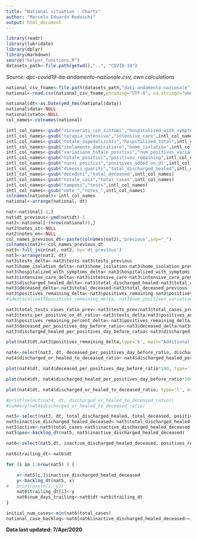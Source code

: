 ```yaml
---
title: "National situation - Charts"
author: "Marcelo Eduardo Redoschi"
output: html_document
---
```


```r
library(readr)
library(lubridate)
library(dplyr)
library(markdown)
source("helper_functions.R")
datasets_path<-file.path(getwd(),"..", "COVID-19") 
```

*Source: dpc-covid19-ita-andamento-nazionale.csv, own calculations*

```r
national_csv_fname<-file.path(datasets_path,"dati-andamento-nazionale","dpc-covid19-ita-andamento-nazionale.csv")
national<-read.csv(national_csv_fname,encoding="UTF-8", na.strings="undefined") 
```

```r
national$dt<-as.Date(ymd_hms(national$data))
national$data<-NULL 
national$stato<-NULL
col_names<-colnames(national)

intl_col_names<-gsub("ricoverati_con_sintomi","hospitalized_with_symptoms",col_names)
intl_col_names<-gsub("terapia_intensiva","intensive_care",intl_col_names)
intl_col_names<-gsub("totale_ospedalizzati","hospitalized_total",intl_col_names)
intl_col_names<-gsub("isolamento_domiciliare","home_isolation",intl_col_names)
intl_col_names<-gsub("variazione_totale_positivi","num_positives_variation",intl_col_names)
intl_col_names<-gsub("totale_positivi","positives_remaining",intl_col_names)
intl_col_names<-gsub("nuovi_positivi","positives_added_on_dt",intl_col_names)
intl_col_names<-gsub("dimessi_guariti","total_discharged_healed",intl_col_names)
intl_col_names<-gsub("deceduti","total_deceased",intl_col_names)
intl_col_names<-gsub("totale_casi","total_cases",intl_col_names)
intl_col_names<-gsub("tamponi","tests",intl_col_names)
intl_col_names<-gsub("note_","notes_",intl_col_names)
colnames(national)<-intl_col_names
national<-arrange(national, dt)
```

```r
nat<-national[-1,]
nat$dt_previous<-ymd(nat$dt)-1
nat2<-national[-(nrow(national)),]
nat2$notes_it<-NULL 
nat2$notes_en<-NULL 
col_names_previous_dt<-paste(colnames(nat2),'previous',sep="_")
colnames(nat2)<-col_names_previous_dt
nat3<-full_join(nat, nat2, by='dt_previous')
nat3<-arrange(nat3, dt)
nat3$tests_delta<-nat3$tests-nat3$tests_previous
nat3$home_isolation_delta<-nat3$home_isolation-nat3$home_isolation_previous
nat3$hospitalized_with_symptoms_delta<-nat3$hospitalized_with_symptoms-nat3$hospitalized_with_symptoms_previous
nat3$intensive_care_delta<-nat3$intensive_care-nat3$intensive_care_previous
nat3$discharged_healed_delta<-nat3$total_discharged_healed-nat3$total_discharged_healed_previous
nat3$deceased_delta<-nat3$total_deceased-nat3$total_deceased_previous
nat3$positives_remaining_delta<-nat3$positives_remaining-nat3$positives_remaining_previous
#identical(nat3$positives_remaining_delta, nat3$num_positives_variation)
```
```r
nat3$total_tests_cases_ratio_prev<-nat3$tests_prev/nat3$total_cases_previous
nat3$tests_per_positive_on_dt_ratio<-nat3$tests_delta/nat3$positives_added_on_dt
nat3$positives_remaining_percent_delta<-nat3$positives_remaining_delta/nat3$positives_remaining_previous*100
nat3$deceased_per_positives_day_before_ratio<-nat3$deceased_delta/nat3$positives_remaining_previous
nat3$discharged_healed_per_positives_day_before_ratio<-nat3$discharged_healed_delta/nat3$positives_remaining_previous
```


```r
plot(nat3$dt,nat3$positives_remaining_delta,type='b', main="Additional active cases per day",xlab='Date',ylab="Net cases, excluding latest fatalities, discharged or healed", col="orange")
```

```r
nat4<-select(nat3, dt, deceased_per_positives_day_before_ratio, discharged_healed_per_positives_day_before_ratio)
nat4$discharged_or_healed_to_deceased_ratio<-nat4$discharged_healed_per_positives_day_before_ratio/nat4$deceased_per_positives_day_before_ratio
```

```r
plot(nat4$dt, nat4$deceased_per_positives_day_before_ratio*100, type='l', main='Fatalities per active cases on the previous day',xlab=paste(format(min(nat$dt),"%d %b"),"-",format(max(nat$dt),"%d %b")),ylab="%",col="red")
```

```r
plot(nat4$dt, nat4$discharged_healed_per_positives_day_before_ratio*100, type='l', main='Discharged or healed per positive cases on the previous day',xlab=paste(format(min(nat$dt),"%d %b"),"-",format(max(nat$dt),"%d %b")),ylab="times (proportion)",col="darkgreen")
```
```r
plot(nat4$dt, nat4$discharged_or_healed_to_deceased_ratio, type='l', main='Daily proportion: discharged or healed compared to deceased',sub="Given the remaining positive cases on the day before",xlab=paste(format(min(nat$dt),"%d %b"),"-",format(max(nat$dt),"%d %b")),ylab="Higher numbers are better (1 = equal, 2 = twice, etc)",col="orange")
```

```r
#print(select(nat4, dt, discharged_or_healed_to_deceased_ratio))
#summary(nat4$discharged_or_healed_to_deceased_ratio)
```


```r
nat5<-select(nat3, dt, total_discharged_healed, total_deceased, positives_remaining, total_cases)
nat5$inactive_discharged_healed_deceased<-nat5$total_discharged_healed+nat5$total_deceased
nat5$active<-nat5$total_cases-nat5$inactive_discharged_healed_deceased
nat5$pos<-backlog_dt(nat5, nat5$inactive_discharged_healed_deceased)

nat6<-select(nat5,dt, inactive_discharged_healed_deceased, positives_remaining, total_cases)

nat6$trailing_dt<-nat6$dt 

for (i in 1:nrow(nat5) ) { 
	
	x<-nat5[i,]$inactive_discharged_healed_deceased
	y<-backlog_dt(nat5, x) 
#	print(paste(i, y))
	nat6$trailing_dt[i]<-y
	nat6$num_days_trailing<-nat6$dt-nat6$trailing_dt
}
```

```r
initial_num_cases<-min(nat6$total_cases)
national_case_backlog<-nat6[nat6$inactive_discharged_healed_deceased>=initial_num_cases,]
```

**Data last updated: 7/Apr/2020**